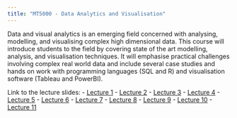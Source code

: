 ```yaml
---
title: "MT5000 - Data Analytics and Visualisation"
---
```


Data and visual analytics is an emerging field concerned with analysing, modelling, and visualising complex high dimensional data. This course will introduce students to the field by covering state of the art modelling, analysis, and visualisation techniques. It will emphasise practical challenges involving complex real world data and include several case studies and hands on work with programming languages (SQL and R) and visualisation software (Tableau and PowerBI).

Link to the lecture slides:
- [Lecture 1](https://damien-dupre.github.io/mt5000/lectures/lecture_1)
- [Lecture 2](https://damien-dupre.github.io/mt5000/lectures/lecture_2)
- [Lecture 3](https://damien-dupre.github.io/mt5000/lectures/lecture_3)
- [Lecture 4](https://damien-dupre.github.io/mt5000/lectures/lecture_4)
- [Lecture 5](https://damien-dupre.github.io/mt5000/lectures/lecture_5)
- [Lecture 6](https://damien-dupre.github.io/mt5000/lectures/lecture_6)
- [Lecture 7](https://damien-dupre.github.io/mt5000/lectures/lecture_7)
- [Lecture 8](https://damien-dupre.github.io/mt5000/lectures/lecture_8)
- [Lecture 9](https://damien-dupre.github.io/mt5000/lectures/lecture_9)
- [Lecture 10](https://damien-dupre.github.io/mt5000/lectures/lecture_10)
- [Lecture 11](https://damien-dupre.github.io/mt5000/lectures/lecture_11)